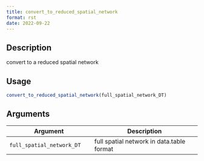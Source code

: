 ```yaml
--- 
title: convert_to_reduced_spatial_network 
format: rst 
date: 2022-09-22 
--- 
```


## Description

convert to a reduced spatial network


## Usage

```r
convert_to_reduced_spatial_network(full_spatial_network_DT)
```


## Arguments

Argument      |Description
------------- |----------------
`full_spatial_network_DT`     |     full spatial network in data.table format


